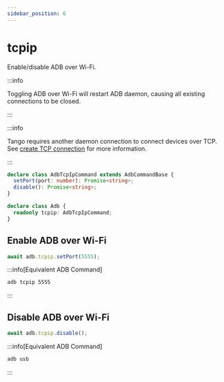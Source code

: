 ```yaml
---
sidebar_position: 6
---
```


# tcpip

Enable/disable ADB over Wi-Fi.

:::info

Toggling ADB over Wi-Fi will restart ADB daemon, causing all existing connections to be closed.

:::

:::info

Tango requires another daemon connection to connect devices over TCP. See [create TCP connection](../tango/daemon/tcp/create-connection.mdx) for more information.

:::

```ts
declare class AdbTcpIpCommand extends AdbCommandBase {
  setPort(port: number): Promise<string>;
  disable(): Promise<string>;
}

declare class Adb {
  readonly tcpip: AdbTcpIpCommand;
}
```

## Enable ADB over Wi-Fi

```ts transpile
await adb.tcpip.setPort(5555);
```

:::info[Equivalent ADB Command]

```sh
adb tcpip 5555
```

:::

## Disable ADB over Wi-Fi

```ts transpile
await adb.tcpip.disable();
```

:::info[Equivalent ADB Command]

```sh
adb usb
```

:::
